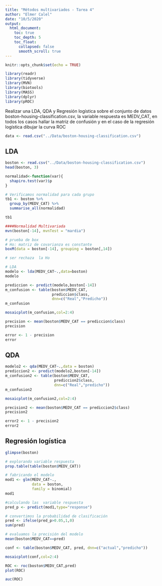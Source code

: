 ```yaml
---
title: "Métodos multivariados - Tarea 4"
author: "Elmer Calel"
date: "10/5/2020"
output: 
  html_document:
    toc: true
    toc_depth: 5
    toc_float:
      collapsed: false
      smooth_scroll: true
---
```


```r
knitr::opts_chunk$set(echo = TRUE)
```

```r
library(readr)
library(tidyverse)
library(MVN)
library(biotools)
library(MASS)
library(dplyr)
library(pROC)
```

Realizar una LDA, QDA y Regresión logística sobre el conjunto de datos boston-housing-classification.csv, la variable respuesta es MEDV_CAT, en todos los casos hallar la matriz de confusión y en el caso de la regresión logística dibujar la curva ROC

```r
data <- read.csv("../Data/boston-housing-classification.csv")
```


## LDA
```r
boston <- read.csv("../Data/boston-housing-classification.csv")
head(boston, 3)

normalidad<-function(var){
  shapiro.test(var)$p
}

# Verificamos normalidad para cada grupo 
tb1 <- boston %>%
  group_by(MEDV_CAT) %>% 
  summarise_all(normalidad)

tb1

####Normalidad Multivariada
mvn(boston[-14], mvnTest = "mardia")

# prueba de box
# Ho: matriz de covarianza es constante
boxM(data = boston[-14], grouping = boston[,14])

# ser rechaza  la Ho

# LDA
modelo <- lda(MEDV_CAT~.,data=boston)
modelo

prediccion <- predict(modelo,boston[-14])
m_confusion <- table(boston$MEDV_CAT, 
                     prediccion$class,
                     dnn=c("Real","Predicho"))
m_confusion

mosaicplot(m_confusion,col=2:4)

precision <- mean(boston$MEDV_CAT == prediccion$class)
precision

error <- 1 - precision
error
```

## QDA

```r
modelo2 <- qda(MEDV_CAT~.,data = boston)
prediccion2 <- predict(modelo2,boston[-14])
m_confusion2 <- table(boston$MEDV_CAT,
                      prediccion2$class,
                      dnn=c("Real","predicho"))
m_confusion2

mosaicplot(m_confusion2,col=2:4)

precision2 <- mean(boston$MEDV_CAT == prediccion2$class)
precision2

error2 <- 1 - precision2
error2
```

## Regresión logística

```r
glimpse(boston)

# explorando variable respuesta
prop.table(table(boston$MEDV_CAT))

# fabricando el modelo
mod1 <- glm(MEDV_CAT~.,
            data = boston,
            family = binomial)
mod1

#calculando las  variable respuesta 
pred_p <- predict(mod1,type="response")

# convertimos la probabilidad de clasificación
pred <- ifelse(pred_p>0.05,1,0)
sum(pred)

# evaluamos la precisión del modelo
mean(boston$MEDV_CAT==pred)

conf <- table(boston$MEDV_CAT, pred, dnn=c("actual","predicho"))

mosaicplot(conf,col=2:4)

ROC <- roc(boston$MEDV_CAT,pred)
plot(ROC)

auc(ROC)
```

